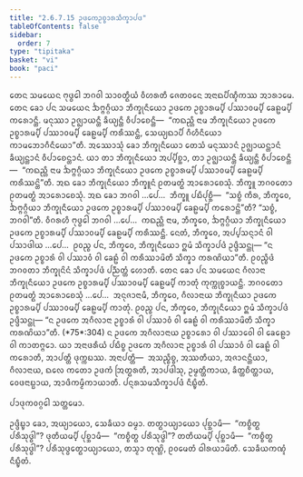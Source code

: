 ```yaml
---
title: "2.6.7.15 ᩏᨴᨠᩮᩏᨧ᩠ᨧᩣᩁᩈᩥᨠ᩠ᨡᩣᨸᨴ"
tableOfContents: false
sidebar:
  order: 7
type: "tipitaka"
basket: "vi"
book: "paci"
---
```



<DynamicBreadcrumb />

<Division number="1241" book="paci">

<Paragraph number="3568" book="paci">
ᨲᩮᨶ ᩈᨾᨿᩮᨶ ᨻᩩᨴ᩠ᨵᩮᩤ ᨽᨣᩅᩤ ᩈᩣᩅᨲ᩠ᨳᩥᨿᩴ ᩅᩥᩉᩁᨲᩥ ᨩᩮᨲᩅᨶᩮ ᩋᨶᩣᨳᨸᩥᨱ᩠ᨯᩥᨠᩔ ᩋᩣᩁᩣᨾᩮ. ᨲᩮᨶ ᨡᩮᩣ ᨸᨶ ᩈᨾᨿᩮᨶ ᨨᨻ᩠ᨻᨣ᩠ᨣᩥᨿᩣ ᨽᩥᨠ᩠ᨡᩩᨶᩥᨿᩮᩣ ᩏᨴᨠᩮ ᩏᨧ᩠ᨧᩣᩁᨾ᩠ᨸᩥ ᨸᩔᩣᩅᨾ᩠ᨸᩥ ᨡᩮᩊᨾ᩠ᨸᩥ ᨠᩁᩮᩣᨶ᩠ᨲᩥ. ᨾᨶᩩᩔᩣ ᩏᨩ᩠ᨫᩣᨿᨶ᩠ᨲᩥ ᨡᩥᨿ᩠ᨿᨶ᩠ᨲᩥ ᩅᩥᨸᩣᨧᩮᨶ᩠ᨲᩥ—  “ᨠᨳᨬ᩠ᩉᩥ ᨶᩣᨾ ᨽᩥᨠ᩠ᨡᩩᨶᩥᨿᩮᩣ ᩏᨴᨠᩮ ᩏᨧ᩠ᨧᩣᩁᨾ᩠ᨸᩥ ᨸᩔᩣᩅᨾ᩠ᨸᩥ ᨡᩮᩊᨾ᩠ᨸᩥ ᨠᩁᩥᩔᨶ᩠ᨲᩥ, ᩈᩮᨿ᩠ᨿᨳᩣᨸᩥ ᨣᩥᩉᩥᨶᩥᨿᩮᩣ ᨠᩣᨾᨽᩮᩣᨣᩥᨶᩥᨿᩮᩣ”ᨲᩥ.
</Paragraph>

<Paragraph number="3569" book="paci">
ᩋᩔᩮᩣᩈᩩᩴ ᨡᩮᩣ ᨽᩥᨠ᩠ᨡᩩᨶᩥᨿᩮᩣ ᨲᩮᩈᩴ ᨾᨶᩩᩔᩣᨶᩴ ᩏᨩ᩠ᨫᩣᨿᨶ᩠ᨲᩣᨶᩴ ᨡᩥᨿ᩠ᨿᨶ᩠ᨲᩣᨶᩴ ᩅᩥᨸᩣᨧᩮᨶ᩠ᨲᩣᨶᩴ. ᨿᩣ ᨲᩣ ᨽᩥᨠ᩠ᨡᩩᨶᩥᨿᩮᩣ ᩋᨸ᩠ᨸᩥᨧ᩠ᨨᩣ, ᨲᩣ ᩏᨩ᩠ᨫᩣᨿᨶ᩠ᨲᩥ ᨡᩥᨿ᩠ᨿᨶ᩠ᨲᩥ ᩅᩥᨸᩣᨧᩮᨶ᩠ᨲᩥ—  “ᨠᨳᨬ᩠ᩉᩥ ᨶᩣᨾ ᨨᨻ᩠ᨻᨣ᩠ᨣᩥᨿᩣ ᨽᩥᨠ᩠ᨡᩩᨶᩥᨿᩮᩣ ᩏᨴᨠᩮ ᩏᨧ᩠ᨧᩣᩁᨾ᩠ᨸᩥ ᨸᩔᩣᩅᨾ᩠ᨸᩥ ᨡᩮᩊᨾ᩠ᨸᩥ ᨠᩁᩥᩔᨶ᩠ᨲᩦ”ᨲᩥ. ᩋᨳ ᨡᩮᩣ ᨽᩥᨠ᩠ᨡᩩᨶᩥᨿᩮᩣ ᨽᩥᨠ᩠ᨡᩪᨶᩴ ᩑᨲᨾᨲ᩠ᨳᩴ ᩋᩣᩁᩮᩣᨧᩮᩈᩩᩴ. ᨽᩥᨠ᩠ᨡᩪ ᨽᨣᩅᨲᩮᩣ ᩑᨲᨾᨲ᩠ᨳᩴ ᩋᩣᩁᩮᩣᨧᩮᩈᩩᩴ. ᩋᨳ ᨡᩮᩣ ᨽᨣᩅᩤ …ᨸᩮ…  ᨽᩥᨠ᩠ᨡᩪ ᨸᨭᩥᨸᩩᨧ᩠ᨨᩥ—  “ᩈᨧ᩠ᨧᩴ ᨠᩥᩁ, ᨽᩥᨠ᩠ᨡᩅᩮ, ᨨᨻ᩠ᨻᨣ᩠ᨣᩥᨿᩣ ᨽᩥᨠ᩠ᨡᩩᨶᩥᨿᩮᩣ ᩏᨴᨠᩮ ᩏᨧ᩠ᨧᩣᩁᨾ᩠ᨸᩥ ᨸᩔᩣᩅᨾ᩠ᨸᩥ ᨡᩮᩊᨾ᩠ᨸᩥ ᨠᩁᩮᩣᨶ᩠ᨲᩦ”ᨲᩥ? “ᩈᨧ᩠ᨧᩴ, ᨽᨣᩅᩤ”ᨲᩥ. ᩅᩥᨣᩁᩉᩥ ᨻᩩᨴ᩠ᨵᩮᩤ ᨽᨣᩅᩤ …ᨸᩮ…  ᨠᨳᨬ᩠ᩉᩥ ᨶᩣᨾ, ᨽᩥᨠ᩠ᨡᩅᩮ, ᨨᨻ᩠ᨻᨣ᩠ᨣᩥᨿᩣ ᨽᩥᨠ᩠ᨡᩩᨶᩥᨿᩮᩣ ᩏᨴᨠᩮ ᩏᨧ᩠ᨧᩣᩁᨾ᩠ᨸᩥ ᨸᩔᩣᩅᨾ᩠ᨸᩥ ᨡᩮᩊᨾ᩠ᨸᩥ ᨠᩁᩥᩔᨶ᩠ᨲᩥ. ᨶᩮᨲᩴ, ᨽᩥᨠ᩠ᨡᩅᩮ, ᩋᨸ᩠ᨸᩈᨶ᩠ᨶᩣᨶᩴ ᩅᩤ ᨸᩈᩣᨴᩤᨿ …ᨸᩮ…  ᩑᩅᨬ᩠ᨧ ᨸᨶ, ᨽᩥᨠ᩠ᨡᩅᩮ, ᨽᩥᨠ᩠ᨡᩩᨶᩥᨿᩮᩣ ᩍᨾᩴ ᩈᩥᨠ᩠ᨡᩣᨸᨴᩴ ᩏᨴ᩠ᨴᩥᩈᨶ᩠ᨲᩩ—
</Paragraph>

<Paragraph number="3570" book="paci">
<Emphasis>“ᨶ ᩏᨴᨠᩮ ᩏᨧ᩠ᨧᩣᩁᩴ ᩅᩤ ᨸᩔᩣᩅᩴ ᩅᩤ ᨡᩮᩊᩴ ᩅᩤ ᨠᩁᩥᩔᩣᨾᩦᨲᩥ ᩈᩥᨠ᩠ᨡᩣ ᨠᩁᨱᩦᨿᩣ”</Emphasis>ᨲᩥ.
</Paragraph>

<Paragraph number="3571" book="paci">
ᩑᩅᨬ᩠ᨧᩥᨴᩴ ᨽᨣᩅᨲᩣ ᨽᩥᨠ᩠ᨡᩩᨶᩦᨶᩴ ᩈᩥᨠ᩠ᨡᩣᨸᨴᩴ ᨸᨬ᩠ᨬᨲ᩠ᨲᩴ ᩉᩮᩣᨲᩥ.
</Paragraph>

<Paragraph number="3572" book="paci">
ᨲᩮᨶ ᨡᩮᩣ ᨸᨶ ᩈᨾᨿᩮᨶ ᨣᩥᩃᩣᨶᩣ ᨽᩥᨠ᩠ᨡᩩᨶᩥᨿᩮᩣ ᩏᨴᨠᩮ ᩏᨧ᩠ᨧᩣᩁᨾ᩠ᨸᩥ ᨸᩔᩣᩅᨾ᩠ᨸᩥ ᨡᩮᩊᨾ᩠ᨸᩥ ᨠᩣᨲᩩᩴ ᨠᩩᨠ᩠ᨠᩩᨧ᩠ᨧᩣᨿᨶ᩠ᨲᩥ. ᨽᨣᩅᨲᩮᩣ ᩑᨲᨾᨲ᩠ᨳᩴ ᩋᩣᩁᩮᩣᨧᩮᩈᩩᩴ …ᨸᩮ…  ᩋᨶᩩᨩᩣᨶᩣᨾᩥ, ᨽᩥᨠ᩠ᨡᩅᩮ, ᨣᩥᩃᩣᨶᩣᨿ ᨽᩥᨠ᩠ᨡᩩᨶᩥᨿᩣ ᩏᨴᨠᩮ ᩏᨧ᩠ᨧᩣᩁᨾ᩠ᨸᩥ ᨸᩔᩣᩅᨾ᩠ᨸᩥ ᨡᩮᩊᨾ᩠ᨸᩥ ᨠᩣᨲᩩᩴ. ᩑᩅᨬ᩠ᨧ ᨸᨶ, ᨽᩥᨠ᩠ᨡᩅᩮ, ᨽᩥᨠ᩠ᨡᩩᨶᩥᨿᩮᩣ ᩍᨾᩴ ᩈᩥᨠ᩠ᨡᩣᨸᨴᩴ ᩏᨴ᩠ᨴᩥᩈᨶ᩠ᨲᩩ—
</Paragraph>

<Paragraph number="3573" book="paci">
<Emphasis>“ᨶ ᩏᨴᨠᩮ ᩋᨣᩥᩃᩣᨶᩣ ᩏᨧ᩠ᨧᩣᩁᩴ ᩅᩤ ᨸᩔᩣᩅᩴ ᩅᩤ ᨡᩮᩊᩴ ᩅᩤ ᨠᩁᩥᩔᩣᨾᩦᨲᩥ ᩈᩥᨠ᩠ᨡᩣ ᨠᩁᨱᩦᨿᩣ”</Emphasis>ᨲᩥ. (*75*:<Emphasis>304</Emphasis>)
</Paragraph>

<Paragraph number="3574" book="paci">
ᨶ ᩏᨴᨠᩮ ᩋᨣᩥᩃᩣᨶᩣᨿ ᩏᨧ᩠ᨧᩣᩁᩮᩣ ᩅᩤ ᨸᩔᩣᩅᩮᩤ ᩅᩤ ᨡᩮᩊᩮᩣ ᩅᩤ ᨠᩣᨲᨻ᩠ᨻᩮᩣ. ᨿᩣ ᩋᨶᩣᨴᩁᩥᨿᩴ ᨸᨭᩥᨧ᩠ᨧ ᩏᨴᨠᩮ ᩋᨣᩥᩃᩣᨶᩣ ᩏᨧ᩠ᨧᩣᩁᩴ ᩅᩤ ᨸᩔᩣᩅᩴ ᩅᩤ ᨡᩮᩊᩴ ᩅᩤ ᨠᩁᩮᩣᨲᩥ, ᩋᩣᨸᨲ᩠ᨲᩥ ᨴᩩᨠ᩠ᨠᨭᩔ.
</Paragraph>

<Paragraph number="3575" book="paci">
ᩋᨶᩣᨸᨲ᩠ᨲᩥ—  ᩋᩈᨬ᩠ᨧᩥᨧ᩠ᨧ, ᩋᩔᨲᩥᨿᩣ, ᩋᨩᩣᨶᨶ᩠ᨲᩥᨿᩣ, ᨣᩥᩃᩣᨶᩣᨿ, ᨳᩃᩮ ᨠᨲᩮᩣ ᩏᨴᨠᩴ ᩒᨲ᩠ᨳᩁᨲᩥ, ᩋᩣᨸᨴᩤᩈᩩ, ᩏᨾ᩠ᨾᨲ᩠ᨲᩥᨠᩣᨿ, ᨡᩥᨲ᩠ᨲᨧᩥᨲ᩠ᨲᩣᨿ, ᩅᩮᨴᨶᩣᨭ᩠ᨭᩣᨿ, ᩋᩣᨴᩥᨠᨾ᩠ᨾᩥᨠᩣᨿᩣᨲᩥ.

</Paragraph>
</Division>

<Paragraph number="3576" type="center" book="paci">
ᨸᨶ᩠ᨶᩁᩈᨾᩈᩥᨠ᩠ᨡᩣᨸᨴᩴ ᨶᩥᨭ᩠ᨮᩥᨲᩴ.

  
ᨸᩣᨴᩩᨠᩅᨣ᩠ᨣᩮᩤ ᩈᨲ᩠ᨲᨾᩮᩣ.


</Paragraph>

<Paragraph number="3577" book="paci">
ᩏᨴ᩠ᨴᩥᨭ᩠ᨮᩣ ᨡᩮᩣ, ᩋᨿ᩠ᨿᩣᨿᩮᩣ, ᩈᩮᨡᩥᨿᩣ ᨵᨾ᩠ᨾᩣ. ᨲᨲ᩠ᨳᩣᨿ᩠ᨿᩣᨿᩮᩣ ᨸᩩᨧ᩠ᨨᩣᨾᩥ—  “ᨠᨧ᩠ᨧᩥᨲ᩠ᨳ ᨸᩁᩥᩈᩩᨴ᩠ᨵᩤ”? ᨴᩩᨲᩥᨿᨾ᩠ᨸᩥ ᨸᩩᨧ᩠ᨨᩣᨾᩥ—  “ᨠᨧ᩠ᨧᩥᨲ᩠ᨳ ᨸᩁᩥᩈᩩᨴ᩠ᨵᩤ”? ᨲᨲᩥᨿᨾ᩠ᨸᩥ ᨸᩩᨧ᩠ᨨᩣᨾᩥ—  “ᨠᨧ᩠ᨧᩥᨲ᩠ᨳ ᨸᩁᩥᩈᩩᨴ᩠ᨵᩤ”? ᨸᩁᩥᩈᩩᨴ᩠ᨵᩮᨲ᩠ᨳᩣᨿ᩠ᨿᩣᨿᩮᩣ, ᨲᩈ᩠ᨾᩣ ᨲᩩᨱ᩠ᩉᩦ, ᩑᩅᨾᩮᨲᩴ ᨵᩤᩁᨿᩣᨾᩦᨲᩥ.

</Paragraph>

<Paragraph number="3578" type="center" book="paci">
ᩈᩮᨡᩥᨿᨠᨱ᩠ᨯᩴ ᨶᩥᨭ᩠ᨮᩥᨲᩴ.
</Paragraph>